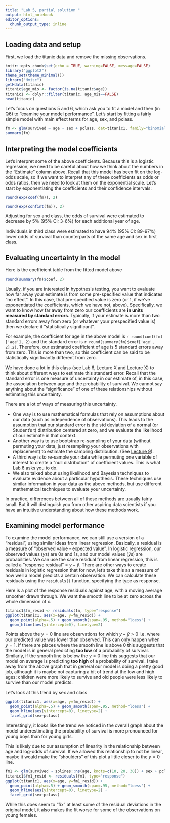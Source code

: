 ```yaml
---
title: "Lab 5, partial solution "
output: html_notebook
editor_options: 
  chunk_output_type: inline
---
```


## Loading data and setup

First, we load the titanic data and remove the missing observations.
```r
knitr::opts_chunk$set(echo = TRUE, warning=FALSE, message=FALSE)
library("ggplot2")
theme_set(theme_minimal())
library("Hmisc")
getHdata(titanic)
titanic$age_mis <- factor(is.na(titanic$age))
titanic1 <- dplyr::filter(titanic, age_mis==FALSE)
head(titanic)
```

Let's focus on questions 5 and 6, which ask you to fit a model and then (in Q6) to "examine your model performance". Let's start by fitting a fairly simple model with main effect terms for age, sex, and pclass.

```r
fm <- glm(survived ~ age + sex + pclass, dat=titanic1, family="binomial")
summary(fm)
```

## Interpreting the model coefficients

Let's interpret some of the above coefficients. Because this is a logistic regression, we need to be careful about how we think about the numbers in the "Estimate" column above. Recall that this model has been fit on the log-odds scale, so if we want to interpret any of these coefficients as odds or odds ratios, then we need to look at them on the exponential scale. Let's start by exponentiating the coefficients and their confidence intervals:

```r
round(exp(coef(fm)), 2)
```

```r
round(exp(confint(fm)), 2)
```

Adjusting for sex and class, the odds of survival were estimated to decrease by 5% (95% CI: 3-6%) for each additional year of age.

Individuals in third class were estimated to have 94% (95% CI: 89-97%) lower odds of survival than counterparts of the same age and sex in first class.


## Evaluating uncertainty in the model

Here is the coefficient table from the fitted model above
```r
round(summary(fm)$coef, 2)
```

Usually, if you are interested in hypothesis testing, you want to evaluate how far away your estimate is from some pre-specified value that indicates "no effect". In this case, that pre-specified value is zero (or 1, if we've exponentiated the coefficients, which we have not, above). Specifically, we want to know how far away from zero our coefficients are __in units measured by standard errors__. Typically, if your estimate is more than two standard errors away from zero (or whatever your prespecified value is) then we declare it "statistically significant". 

For example, the coefficient for age in the above model is `r round(coef(fm)['age'], 2)` and the standard error is `r round(summary(fm)$coef['age', 2],2)`. Therefore, our estimated coefficient of age is 5 standard errors away from zero. This is more than two, so this coefficient can be said to be statistically significantly different from zero.

We have done a lot in this class (see Lab 6, Lecture X and Lecture X) to think about different ways to estimate this standard error. Recall that the standard error is one measure of uncertainty in our estimate of, in this case, the association between age and the probability of survival. We cannot say anything about the "significance" of one of these relationships without estimating this uncertainty.

There are a lot of ways of measuring this uncertainty. 

 - One way is to use mathematical formulas that rely on assumptions about our data (such as independence of observations). This leads to the assumption that our standard error is the std deviation of a normal (or Student's t) distribution centered at zero, and we evaluate the likelihood of our estimate in that context. 
 - Another way is to use bootstrap re-sampling of your data (without permuting your data, just resampling your observations with replacement) to estimate the sampling distribution. (See [Lecture 9](../../lectures/lecture9-intervals/lecture9-intervals.pdf)).
 - A third way is to re-sample your data while permuting one variable of interest to create a "null distribution" of coefficient values. This is what [Lab 6](../lab6-infer/lab6-infer.pdf) asks you to do.
 - We also talked about using likelihood and Bayesian techniques to evaluate evidence about a particular hypothesis. These techniques use similar information in your data as the above methods, but use different mathematical techniques to evaluate your uncertainty. 
 
In practice, differences between all of these methods are usually fairly small. But it will distinguish you from other aspiring data scientists if you have an intuitive understanding about how these methods work.


## Examining model performance

To examine the model performance, we can still use a version of a "residual", using similar ideas from linear regression. Basically, a residual is a measure of "observed value - expected value". In logistic regression, our observed values ($y$s) are 0s and 1s, and our model values ($\hat y$s) are probabilities. We can use the same residual from linear regression, this is called a "response residual" = $y-\hat y$. There are other ways to create residuals in logistic regression that for now, let's take this as a measure of how well a model predicts a certain observation. We can calculate these residuals using the `residuals()` function, specifying the type as response.

Here is a plot of the response residuals against age, with a moving average smoother drawn through. We want the smooth line to be at zero across the whole dimension of x.
```r
titanic1$fm_resid <- residuals(fm, type="response")
ggplot(titanic1, aes(x=age, y=fm_resid)) + 
  geom_point(alpha=.5) + geom_smooth(span=.95, method="loess") + 
  geom_hline(aes(yintercept=0), linetype=2)
```

Points above the $y=0$ line are observations for which $y-\hat y>0$ i.e. where our predicted value was lower than observed. This can only happen when $y=1$. If there are places where the smooth line is above 0 this suggests that the model is in general predicting __too low__ of a probability of survival. Similarly, if the smooth line is below the $y=0$ line this suggests that our model on average is predicting __too high__ of a probability of survival. I take away from the above graph that in general our model is doing a pretty good job, although it is maybe not capturing a bit of trend at the low and high ages: children were more likely to survive and old people were less likely to survive than our model predicts.

Let's look at this trend by sex and class
```r
ggplot(titanic1, aes(x=age, y=fm_resid)) + 
  geom_point(alpha=.5) + geom_smooth(span=.95, method="loess") + 
  geom_hline(aes(yintercept=0), linetype=2) +
  facet_grid(sex~pclass)

```

Interestingly, it looks like the trend we noticed in the overall graph about the model underestimating the probability of survival is more pronounced for young boys than for young girls.

This is likely due to our assumption of linearity in the relationship between age and log-odds of survival. If we allowed this relationship to not be linear, maybe it would make the "shoulders" of this plot a little closer to the $y=0$ line. 


```r
fm1 <- glm(survived ~ splines::ns(age, knots=c(10, 20, 30)) + sex + pclass, dat=titanic1, family="binomial")
titanic1$fm1_resid <- residuals(fm1, type="response")
ggplot(titanic1, aes(x=age, y=fm1_resid)) + 
  geom_point(alpha=.5) + geom_smooth(span=.95, method="loess") + 
  geom_hline(aes(yintercept=0), linetype=2) +
  facet_grid(sex~pclass)
```

While this does seem to "fix" at least some of the residual deviations in the original model, it also makes the fit worse for some of the observations on young females.  

